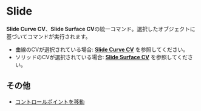 
# Slide

<Reference shortcut="Shift + G" command="Raise Degree" button=""/>

**Slide Curve CV**、**Slide Surface CV**の統一コマンド。選択したオブジェクトに基づいてコマンドが実行されます。
  - 曲線のCVが選択されている場合: [**Slide Curve CV**](/sketch/slide-curve-cv) を参照してください。
  - ソリッドのCVが選択されている場合: [**Slide Surface CV**](/solid/slide-surface-cv) を参照してください。

## その他
- [コントロールポイントを移動](/common/move#move-control-point)
